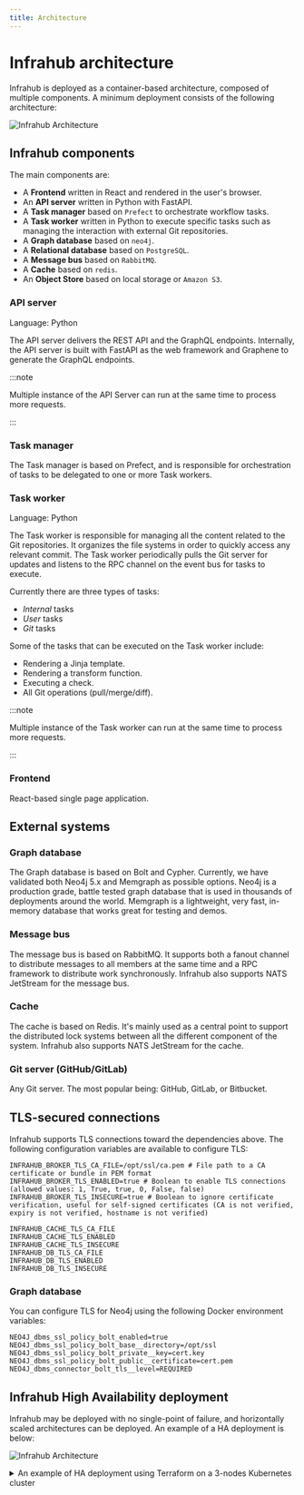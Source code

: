 ```yaml
---
title: Architecture
---
```


# Infrahub architecture

Infrahub is deployed as a container-based architecture, composed of multiple components. A minimum deployment consists of the following architecture:

![Infrahub Architecture](../media/high_level_architecture.excalidraw.svg)

## Infrahub components

The main components are:

- A **Frontend** written in React and rendered in the user's browser.
- An **API server** written in Python with FastAPI.
- A **Task manager** based on `Prefect` to orchestrate workflow tasks.
- A **Task worker** written in Python to execute specific tasks such as managing the interaction with external Git repositories.
- A **Graph database** based on `neo4j`.
- A **Relational database** based on `PostgreSQL`.
- A **Message bus** based on `RabbitMQ`.
- A **Cache** based on `redis`.
- An **Object Store** based on local storage or `Amazon S3`.

### API server

Language: Python

The API server delivers the REST API and the GraphQL endpoints.
Internally, the API server is built with FastAPI as the web framework and Graphene to generate the GraphQL endpoints.

:::note

Multiple instance of the API Server can run at the same time to process more requests.

:::

### Task manager

The Task manager is based on Prefect, and is responsible for orchestration of tasks to be delegated to one or more Task workers.

### Task worker

Language: Python

The Task worker is responsible for managing all the content related to the Git repositories. It organizes the file systems in order to quickly access any relevant commit. The Task worker periodically pulls the Git server for updates and listens to the RPC channel on the event bus for tasks to execute.

Currently there are three types of tasks:

- *Internal* tasks
- *User* tasks
- *Git* tasks

Some of the tasks that can be executed on the Task worker include:

- Rendering a Jinja template.
- Rendering a transform function.
- Executing a check.
- All Git operations (pull/merge/diff).

:::note

Multiple instance of the Task worker can run at the same time to process more requests.

:::

### Frontend

React-based single page application.

## External systems

### Graph database

The Graph database is based on Bolt and Cypher. Currently, we have validated both Neo4j 5.x and Memgraph as possible options.
Neo4j is a production grade, battle tested graph database that is used in thousands of deployments around the world.
Memgraph is a lightweight, very fast, in-memory database that works great for testing and demos.

### Message bus

The message bus is based on RabbitMQ. It supports both a fanout channel to distribute messages to all members at the same time and a RPC framework to distribute work synchronously.
Infrahub also supports NATS JetStream for the message bus.

### Cache

The cache is based on Redis. It's mainly used as a central point to support the distributed lock systems between all the different component of the system.
Infrahub also supports NATS JetStream for the cache.

### Git server (GitHub/GitLab)

Any Git server. The most popular being: GitHub, GitLab, or Bitbucket.

<!-- vale off -->
## TLS-secured connections
<!-- vale on -->

Infrahub supports TLS connections toward the dependencies above.
The following configuration variables are available to configure TLS:

```shell
INFRAHUB_BROKER_TLS_CA_FILE=/opt/ssl/ca.pem # File path to a CA certificate or bundle in PEM format
INFRAHUB_BROKER_TLS_ENABLED=true # Boolean to enable TLS connections (allowed values: 1, True, true, 0, False, false)
INFRAHUB_BROKER_TLS_INSECURE=true # Boolean to ignore certificate verification, useful for self-signed certificates (CA is not verified, expiry is not verified, hostname is not verified)

INFRAHUB_CACHE_TLS_CA_FILE
INFRAHUB_CACHE_TLS_ENABLED
INFRAHUB_CACHE_TLS_INSECURE
INFRAHUB_DB_TLS_CA_FILE
INFRAHUB_DB_TLS_ENABLED
INFRAHUB_DB_TLS_INSECURE
```

### Graph database

You can configure TLS for Neo4j using the following Docker environment variables:

```shell
NEO4J_dbms_ssl_policy_bolt_enabled=true
NEO4J_dbms_ssl_policy_bolt_base__directory=/opt/ssl
NEO4J_dbms_ssl_policy_bolt_private__key=cert.key
NEO4J_dbms_ssl_policy_bolt_public__certificate=cert.pem
NEO4J_dbms_connector_bolt_tls__level=REQUIRED
```

## Infrahub High Availability deployment

Infrahub may be deployed with no single-point of failure, and horizontally scaled architectures can be deployed. An example of a HA deployment is below:

![Infrahub Architecture](../media/high_level_architecture_ha.excalidraw.svg)

<details>
  <summary>An example of HA deployment using Terraform on a 3-nodes Kubernetes cluster</summary>
  <CodeBlock language="hcl" title="deploy.tf">{import_deployTf}</CodeBlock>
</details>